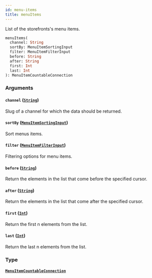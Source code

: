 ```yaml
---
id: menu-items
title: menuItems
---
```


List of the storefronts's menu items.

```graphql
menuItems(
  channel: String
  sortBy: MenuItemSortingInput
  filter: MenuItemFilterInput
  before: String
  after: String
  first: Int
  last: Int
): MenuItemCountableConnection

```

### Arguments

#### `channel` ([`String`](/docs/developer/api-reference/scalars/string))

Slug of a channel for which the data should be returned.

#### `sortBy` ([`MenuItemSortingInput`](/docs/developer/api-reference/inputs/menu-item-sorting-input))

Sort menus items.

#### `filter` ([`MenuItemFilterInput`](/docs/developer/api-reference/inputs/menu-item-filter-input))

Filtering options for menu items.

#### `before` ([`String`](/docs/developer/api-reference/scalars/string))

Return the elements in the list that come before the specified cursor.

#### `after` ([`String`](/docs/developer/api-reference/scalars/string))

Return the elements in the list that come after the specified cursor.

#### `first` ([`Int`](/docs/developer/api-reference/scalars/int))

Return the first n elements from the list.

#### `last` ([`Int`](/docs/developer/api-reference/scalars/int))

Return the last n elements from the list.

### Type

#### [`MenuItemCountableConnection`](/docs/developer/api-reference/objects/menu-item-countable-connection)
